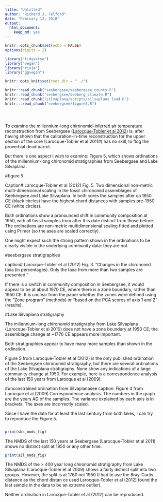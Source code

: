 ```yaml
---
title: "Untitled"
author: "Richard J. Telford"
date: "February 12, 2018"
output:
  html_document:
    keep_md: yes 
---
```


```r
knitr::opts_chunk$set(echo = FALSE)
options(digits = 2)

library("tidyverse")
library("vegan")
library("rioja")
library("ggvegan")

knitr::opts_knit$set(root.dir = "../")
```
```r
knitr::read_chunk("seebergsee/seebergsee_counts.R")
knitr::read_chunk("seebergsee/seeberg_climate.R")
knitr::read_chunk("silvaplana/scripts/silvaplana_load.R")
knitr:::read_chunk("seebergsee/figure5.R")
```

```r
```

```r
```

```r
```

To examine the millennium-long chironomid-inferred air temperature reconstruction from Seebergsee ([Larocque-Tobler et al 2012](https://www.sciencedirect.com/science/article/pii/S0277379112001230?via%3Dihub)) is, after having shown that the calibration-in-time reconstruction for the upper section of the core (Larocque-Tobler et al 2011#) has no skill, to flog the proverbial dead parrot.

But there is one aspect I wish to examine: Figure 5, which shows ordinations of the millennium-long chironomid stratigraphies from Seebergsee and Lake Silvaplana.

#figure 5

Caption# Larocque-Tobler et al (2012) Fig. 5. Two dimensional non-metric multi-dimensional scaling in the fossil chironomid assemblages of Seebergsee and Lake Silvaplana. In both cores the samples after ca 1950 CE (black circles) have the highest chord distances with samples pre-1950 CE (white circles).

Both ordinations show a pronounced shift in community composition at 1950, with all fossil samples from after this date distinct from those before. The ordinations are non-metric multidimensional scaling fitted and plotted using Primer (so the axes are scaled correctly).

One might expect such the strong pattern shown in the ordinations to be clearly visible in the underlying community data: they are not.

#seebergsee stratigraphies

caption# Larocque-Tobler et al (2012) Fig. 3. "Changes in the chironomid taxa (in percentages). Only the taxa from more than two samples are presented." 

If there is a switch in community composition in Seebergsee, it would appear to be at about 1970 CE, where there is a zone boundary, rather than 1950 CE. It is unclear from the paper whether the zones were defined using the "Zone program" (methods) or "based on the PCA scores of axis 1 and 2" (results).

#Lake Silvaplana stratigraphy

The millennium-long chironomid stratigraphy from Lake Silvaplana (Larocque-Tobler et al 2010) does not have a zone boundary at 1950 CE; the assemblage change at ~1770 CE appears more important.

Both stratigraphies appear to have many more samples than shown in the ordination.

Figure 5 from Larocque-Tobler et al (2012) is the only published ordination of the Seebergsee chironomid stratigraphy, but there are several ordinations of the Lake Silvaplana stratigraphy. None show any indications of a large community change at 1950. For example, here is a correspondence analysis of the last 150 years from Larocque et al (2009).

#unconstrained ordination from Silvaplanasee 
caption: Figure 4 from Larocque et al (2009) Correspondence analysis. The numbers in the graph are the years AD of the samples. The variance explained by each axis is in brackets. The axes are incorrectly scaled. 
 


Since I have the data for at least the last century from both lakes, I can try to reproduce the Figure 5.

```r
```

```r
print(sbs_nmds_fig)
```

The NMDS of the last 150 years at Seebergsee (Larocque-Tobler et al 2011) shows no distinct split at 1950 or any other time.

```r
print(sil_nmds_fig)
```

The NMDS of the > 400 year long chironomid stratigraphy from Lake Silvaplana (Larocque-Tobler et al 2009) shows a fairly distinct split into two groups. However, the split is at 1760 not 1950 (I had to use the Bray-Curtis distance as the chord distan  ce used Larocque-Tobler et al (2012) found the last sample in the data to be an extreme outlier).

Neither ordination in Larocque-Tobler et al (2012) can be reproduced.
